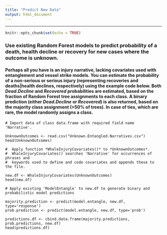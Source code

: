 ```yaml
---
title: "Predict New Data"
output: html_document
---
```

***
```r
knitr::opts_chunk$set(echo = TRUE)
```
### Use existing Random Forest models to predict probability of a death, health decline or recovery for new cases where the outcome is unknown.

#### Perhaps all you have is an injury narrative, lacking covariates used with entanglement and vessel strike models. You can estimate the probability of a non-serious or serious injury (representing recoveries and deaths|health declines, respectively) using the example code below. Both *Dead.Decline* and *Recovered* probabilities are estimated, based on the fraction of Random Forest tree assignments to each class. A binary prediction (either *Dead.Decline* or *Recovered*) is also returned, based on the majority class assignment (>50% of trees). In case of ties, which are rare, the model randomly assigns a class.
```
# Import data of class data.frame with required field name 'Narrative'.

UnknownOutcomes <- read.csv("Unknown.Entangled.Narratives.csv")
head(UnknownOutcomes)

#  Apply function *WhaleInjuryCovariates()* to *UnknownOutcomes*. 
#  WhaleInjuryCovariates() searches 'Narrative' for occurrences of phrases and
#  keywords used to define and code covariates and appends these to the file.

new.df <- WhaleInjuryCovariates(UnknownOutcomes)
head(new.df)

# Apply existing 'ModelEntangle' to new.df to generate binary and probabilistic model predictions

majority.prediction <- predict(model.entangle, new.df, type='response')
prob.prediction <- predict(model.entangle, new.df, type='prob')

predictions.df <- cbind.data.frame(majority.predictions, prob.predictions, new.df)
head(predictions.df)

```

